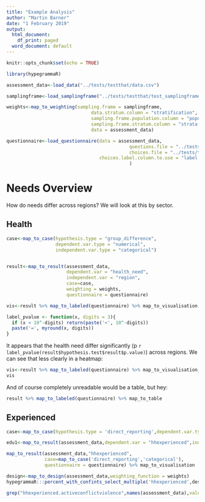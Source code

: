 ```yaml
---
title: "Example Analysis"
author: "Martin Barner"
date: "1 February 2019"
output:
  html_document:
    df_print: paged
  word_document: default
---
```


```r
knitr::opts_chunk$set(echo = TRUE)
```


```r
library(hypegrammaR)

assessment_data<-load_data("../tests/testthat/data.csv")

samplingframe<-load_samplingframe("../tests/testthat/test_samplingframe.csv")

weights<-map_to_weighting(sampling.frame = samplingframe,
                               data.stratum.column = "stratification",
                               sampling.frame.population.column = "population",
                               sampling.frame.stratum.column = "strata names",
                               data = assessment_data)

questionnaire<-load_questionnaire(data = assessment_data,
                                             questions.file = "../tests/testthat/kobo questions.csv",
                                             choices.file = "../tests/testthat/kobo choices.csv",
                                  choices.label.column.to.use = "label::English"
                                             )

```





# Needs Overview

How do needs differ across regions? We will look at this by sector.

## Health

```r


case<-map_to_case(hypothesis.type = "group_difference",
                  dependent.var.type = "numerical",
                  independent.var.type = "categorical")


result<-map_to_result(assessment_data,
                      dependent.var = "health_need",
                      independent.var = "region",
                      case=case,
                      weighting = weights,
                      questionnaire = questionnaire)


```


```r

vis<-result %>% map_to_labeled(questionnaire) %>% map_to_visualisation

```

```r
label_pvalue <- function(x, digits = 3){
  if (x < 10^-digits) return(paste('<', 10^-digits))
  paste('=', myround(x, digits))
}

```
It appears that the health need differ significantly (p `r label_pvalue(result$hypothesis.test$result$p.value)`) across regions. 
We can see that less clearly in a heatmap:

```r
vis<-result %>% map_to_labeled(questionnaire) %>% map_to_visualisation_heatmap
vis
```

And of course completely unreadable would be a table, but hey:
```r
result %>% map_to_labeled(questionnaire) %>% map_to_table
```

## Experienced
```r
case<-map_to_case(hypothesis.type = 'direct_reporting',dependent.var.type = 'categorical',independent.var.type = 'categorical')

edu1<-map_to_result(assessment_data,dependent.var = "hhexperienced",independent.var = 'region',case = case)

```

```r

map_to_result(assessment_data,"hhexperienced",
              case=map_to_case('direct_reporting','categorical'),
              questionnaire = questionnaire) %>% map_to_visualisation

design<-map_to_design(assessment_data,weighting_function = weights)
hypegrammaR:::percent_with_confints_select_multiple('hhexperienced',design)

grep("hhexperienced.activeconflictviolence",names(assessment_data),value = T,fixed = T)


```









